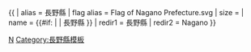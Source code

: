{{ {{{1<noinclude>|country showdata</noinclude>}}}
| alias = 長野縣
| flag alias = Flag of Nagano Prefecture.svg
| size = {{{size|}}}
| name = {{#if: {{{name|}}} | {{{name|}}} | 長野縣 }}
<noinclude>
| redir1 = 長野縣
| redir2 = Nagano
</noinclude>
}}<noinclude>
[[Category:日本行政區劃資料模板|N]]
[[Category:長野縣模板]]
</noinclude>